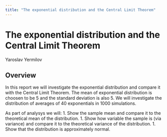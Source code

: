 ```yaml
---
title: "The exponential distribution and the Central Limit Theorem"
---
```


# The exponential distribution and the Central Limit Theorem
Yaroslav Yermilov

## Overview

In this report we will investigate the exponential distribution and compare it with the Central Limit Theorem. The mean of exponential distribution is choosen to be 5 and the standard deviation is also 5. We will investigate the distribution of averages of 40 exponentials in 1000 simulations.

As part of analysys we will:
1. Show the sample mean and compare it to the theoretical mean of the distribution.
1. Show how variable the sample is (via variance) and compare it to the theoretical variance of the distribution.
1. Show that the distribution is approximately normal.